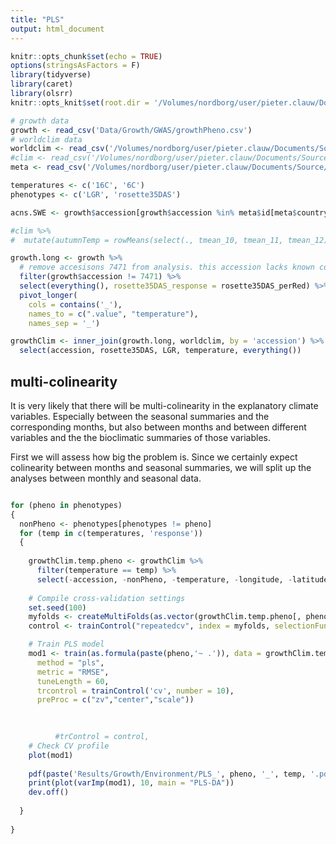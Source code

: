 ```yaml
---
title: "PLS"
output: html_document
---
```


```r
knitr::opts_chunk$set(echo = TRUE)
options(stringsAsFactors = F)
library(tidyverse)
library(caret)
library(olsrr)
knitr::opts_knit$set(root.dir = '/Volumes/nordborg/user/pieter.clauw/Documents/Experiments/UltimateQandD/')
```
```r
# growth data
growth <- read_csv('Data/Growth/GWAS/growthPheno.csv')
# worldclim data
worldclim <- read_csv('/Volumes/nordborg/user/pieter.clauw/Documents/Source/Accessions/2029_modified_MN_SH_wc2.0_30s_bilinear.csv')
#clim <- read_csv('/Volumes/nordborg/user/pieter.clauw/Documents/Source/Accessions/araclim.csv')
meta <- read_csv('/Volumes/nordborg/user/pieter.clauw/Documents/Source/Accessions/A.thaliana_master_accession_list_011215.csv')
```
```r
temperatures <- c('16C', '6C')
phenotypes <- c('LGR', 'rosette35DAS')

acns.SWE <- growth$accession[growth$accession %in% meta$id[meta$country == 'SWE']]
```
```r
#clim %>%
#  mutate(autumnTemp = rowMeans(select(., tmean_10, tmean_11, tmean_12)))

growth.long <- growth %>%
  # remove accesisons 7471 from analysis. this accession lacks known coordinates
  filter(growth$accession != 7471) %>%
  select(everything(), rosette35DAS_response = rosette35DAS_perRed) %>%
  pivot_longer(
    cols = contains('_'),
    names_to = c(".value", "temperature"),
    names_sep = '_')

growthClim <- inner_join(growth.long, worldclim, by = 'accession') %>%
  select(accession, rosette35DAS, LGR, temperature, everything())
```


## multi-colinearity
It is very likely that there will be multi-colinearity in the explanatory climate variables.
Especially between the seasonal summaries and the corresponding months, but also between months and between different variables and the the bioclimatic summaries of those variables.

First we will assess how big the problem is.
Since we certainly expect colinearity between months and seasonal summaries, we will split up the analyses between monthly and seasonal data.

```r

```






```r
for (pheno in phenotypes)
{
  nonPheno <- phenotypes[phenotypes != pheno]
  for (temp in c(temperatures, 'response'))
  {
    
    growthClim.temp.pheno <- growthClim %>%
      filter(temperature == temp) %>%
      select(-accession, -nonPheno, -temperature, -longitude, -latitude)
      
    # Compile cross-validation settings
    set.seed(100)
    myfolds <- createMultiFolds(as.vector(growthClim.temp.pheno[, pheno]), k = 5, times = 10)
    control <- trainControl("repeatedcv", index = myfolds, selectionFunction = "oneSE")

    # Train PLS model
    mod1 <- train(as.formula(paste(pheno,'~ .')), data = growthClim.temp.pheno,
      method = "pls",
      metric = "RMSE",
      tuneLength = 60,
      trcontrol = trainControl('cv', number = 10),
      preProc = c("zv","center","scale"))
  

    
          #trControl = control,
    # Check CV profile
    plot(mod1)
    
    pdf(paste('Results/Growth/Environment/PLS_', pheno, '_', temp, '.pdf', sep = ''))
    print(plot(varImp(mod1), 10, main = "PLS-DA"))
    dev.off()
    
  }
  
}


```


